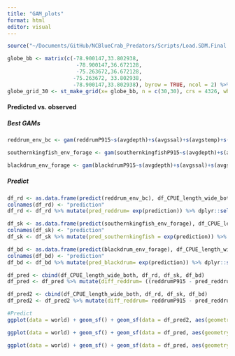 ```yaml
---
title: "GAM_plots"
format: html
editor: visual
---
```


```r
source("~/Documents/GitHub/NCBlueCrab_Predators/Scripts/Load.SDM.Final.R")

globe_bb <- matrix(c(-78.900147,33.802938,
                      -78.900147,36.672128,
                      -75.263672,36.672128,
                     -75.263672, 33.802938,
                     -78.900147,33.802938), byrow = TRUE, ncol = 2) %>% list() %>% st_polygon() %>% st_sfc(., crs = 4326)
globe_grid_30 <- st_make_grid(x= globe_bb, n = c(30,30), crs = 4326, what = 'polygons') %>% st_sf('geometry' = ., data.frame('ID' = 1:length(.))) %>% rename("gridID"= "ID")
```

#### Predicted vs. observed 

##### Best GAMs
```r
reddrum_env_bc <- gam(reddrumP915~s(avgdepth)+s(avgssal)+s(avgstemp)+s(avgsdo)+s(NoFishRest)+factor(Yearfactor) + s(log(smallbluecrabP120+1)), family= tw(), data=df_CPUE_length_wide_both)

southernkingfish_env_forage <- gam(southernkingfishP915~s(avgdepth)+s(avgssal)+s(avgstemp)+s(avgsdo)+s(NoFishRest)+factor(Yearfactor) + s(log(southernkingfishP915forageP915+1)) + s(log(southernkingfishP915forageP120+1)), family= tw(), data=df_CPUE_length_wide_both)

blackdrum_env_forage <- gam(blackdrumP915~s(avgdepth)+s(avgssal)+s(avgstemp)+s(avgsdo)+s(NoFishRest)+factor(Yearfactor) + s(log(blackdrumP915forageP120+1)), family= tw(), data=df_CPUE_length_wide_both)
```

##### Predict
```r
df_rd <- as.data.frame(predict(reddrum_env_bc), df_CPUE_length_wide_both, type= "response")
colnames(df_rd) <- "prediction"
df_rd <- df_rd %>% mutate(pred_reddrum= exp(prediction)) %>% dplyr::select(pred_reddrum)

df_sk <- as.data.frame(predict(southernkingfish_env_forage), df_CPUE_length_wide_both, type= "response")
colnames(df_sk) <- "prediction"
df_sk <- df_sk %>% mutate(pred_southernkingfish = exp(prediction)) %>% dplyr::select(pred_southernkingfish)

df_bd <- as.data.frame(predict(blackdrum_env_forage), df_CPUE_length_wide_both, type= "response")
colnames(df_bd) <- "prediction"
df_bd <- df_bd %>% mutate(pred_blackdrum= exp(prediction)) %>% dplyr::select(pred_blackdrum)

df_pred <- cbind(df_CPUE_length_wide_both, df_rd, df_sk, df_bd)
df_pred <- df_pred %>% mutate(diff_reddrum= ((reddrumP915 - pred_reddrum)/reddrumP915)*100, diff_southernkingfish= ((southernkingfishP915 - pred_southernkingfish)/southernkingfishP915)*100, diff_blackdrum= ((blackdrumP915 - pred_blackdrum)/blackdrumP915)*100) %>% left_join(globe_grid_30, by= "gridID")

df_pred2 <- cbind(df_CPUE_length_wide_both, df_rd, df_sk, df_bd)
df_pred2 <- df_pred2 %>% mutate(diff_reddrum= reddrumP915 - pred_reddrum, diff_southernkingfish= southernkingfishP915 - pred_southernkingfish, diff_blackdrum= blackdrumP915 - pred_blackdrum) %>% left_join(globe_grid_30, by= "gridID")
```

```r
#Predict
ggplot(data = world) + geom_sf() + geom_sf(data = df_pred2, aes(geometry= geometry, fill = diff_reddrum), show.legend= TRUE) +  theme(panel.background = element_rect(fill = "white", colour = "black")) + coord_sf(xlim=c(-85, -70), ylim=c(25,40), expand = TRUE) + theme(panel.background = element_rect(fill = "white", colour = "black")) + coord_sf(xlim=c(-78.900147, -75.263672), ylim=c(33.802938,36.672128), expand = TRUE) + standard_theme

ggplot(data = world) + geom_sf() + geom_sf(data = df_pred, aes(geometry= geometry, fill = diff_southernkingfish), show.legend= TRUE) +  theme(panel.background = element_rect(fill = "white", colour = "black")) + coord_sf(xlim=c(-85, -70), ylim=c(25,40), expand = TRUE) + theme(panel.background = element_rect(fill = "white", colour = "black")) + coord_sf(xlim=c(-78.900147, -75.263672), ylim=c(33.802938,36.672128), expand = TRUE) + standard_theme

ggplot(data = world) + geom_sf() + geom_sf(data = df_pred, aes(geometry= geometry, fill = diff_blackdrum), show.legend= TRUE) +  theme(panel.background = element_rect(fill = "white", colour = "black")) + coord_sf(xlim=c(-85, -70), ylim=c(25,40), expand = TRUE) + theme(panel.background = element_rect(fill = "white", colour = "black")) + coord_sf(xlim=c(-78.900147, -75.263672), ylim=c(33.802938,36.672128), expand = TRUE) + standard_theme
```

